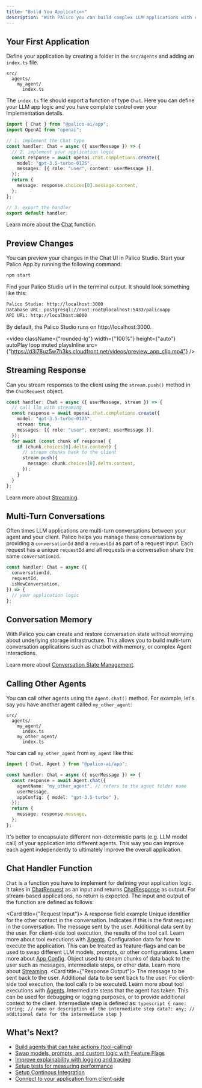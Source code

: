 ```yaml
---
title: "Build You Application"
description: "With Palico you can build complex LLM applications with complete flexibility."
---
```



## Your First Application

Define your application by creating a folder in the `src/agents` and adding an `index.ts` file.

```plaintext
src/
  agents/
    my_agent/
      index.ts
```

The `index.ts` file should export a function of type `Chat`. Here you can define your LLM app logic and you have complete control over your implementation details.

```typescript src/agents/my_agent/index.ts {5,17}
import { Chat } from "@palico-ai/app";
import OpenAI from "openai";

// 1. implement the Chat type
const handler: Chat = async ({ userMessage }) => {
  // 2. implement your application logic
  const response = await openai.chat.completions.create({
    model: "gpt-3.5-turbo-0125",
    messages: [{ role: "user", content: userMessage }],
  });
  return {
    message: response.choices[0].message.content,
  };
};

// 3. export the handler
export default handler;
```

Learn more about the [Chat](#chat-handler-function) function.

## Preview Changes

You can preview your changes in the Chat UI in Palico Studio. Start your Palico App by running the following command:

```bash
npm start
```

Find your Palico Studio url in the terminal output. It should look something like this:

```bash
Palico Studio: http://localhost:3000
Database URL: postgresql://root:root@localhost:5433/palicoapp
API URL: http://localhost:8000
```

By default, the Palico Studio runs on http://localhost:3000.

<video
  className={"rounded-lg"}
  width={"100%"}
  height={"auto"}
  autoPlay
  loop
  muted
  playsInline
  src={"https://d3i78uz5w7h3ks.cloudfront.net/videos/preview_app_clip.mp4"}
/>

## Streaming Response

Can you stream responses to the client using the `stream.push()` method in the `ChatRequest` object.

```typescript {11-13}
const handler: Chat = async ({ userMessage, stream }) => {
  // call llm with streaming
  const response = await openai.chat.completions.create({
    model: "gpt-3.5-turbo-0125",
    stream: true,
    messages: [{ role: "user", content: userMessage }],
  });
  for await (const chunk of response) {
    if (chunk.choices[0].delta.content) {
      // stream chunks back to the client
      stream.push({
        message: chunk.choices[0].delta.content,
      });
    }
  }
};
```

Learn more about [Streaming](/guides/streaming).

## Multi-Turn Conversations

Often times LLM applications are multi-turn conversations between your agent and your client. Palico helps you manage these conversations by providing a `conversationId` and a `requestId` as part of a request input. Each request has a unique `requestId` and all requests in a conversation share the same `conversationId`.

```typescript
const handler: Chat = async ({
  conversationId,
  requestId,
  isNewConversation,
}) => {
  // your application logic
};
```

## Conversation Memory

With Palico you can create and restore conversation state without worrying about underlying storage infrastructure. This allows you to build multi-turn conversation applications such as chatbot with memory, or complex Agent interactions.

<MemoryExampleCodeSnippet />

Learn more about [Conversation State Management](/guides/conversation_state).

## Calling Other Agents

You can call other agents using the `Agent.chat()` method. For example, let's say you have another agent called `my_other_agent`:

```plaintext {3,5}
src/
  agents/
    my_agent/
      index.ts
    my_other_agent/
      index.ts
```

You can call `my_other_agent` from `my_agent` like this:

```typescript {4-8} agents/my_agent/index.ts
import { Chat, Agent } from "@palico-ai/app";

const handler: Chat = async ({ userMessage }) => {
  const response = await Agent.chat({
    agentName: "my_other_agent", // refers to the agent folder name
    userMessage,
    appConfig: { model: "gpt-3.5-turbo" },
  });
  return {
    message: response.message,
  };
};
```

It's better to encapsulate different non-determistic parts (e.g. LLM model call) of your application into different agents. This way you can improve each agent independently to ultimately improve the overall application.

## Chat Handler Function

`Chat` is a function you have to implement for defining your application logic. It takes in [ChatRequest](https://typedoc.palico.ai/interfaces/_palico_ai_app.ChatRequest.html) as an input and returns [ChatResponse](https://typedoc.palico.ai/interfaces/_palico_ai_app.ChatResponse.html) as output. For stream-based applications, no return is expected. The input and output of the function are defined as follows:

<Card title={"Request Input"}>
  <ResponseField name="conversationId" type="string" required>
    A response field example
  </ResponseField>
  <ResponseField name="requestId" type="string" required>
    Unique identifier for the other contact in the conversation.
  </ResponseField>
  <ResponseField name="isNewConversation" type="boolean" required>
    Indicates if this is the first request in the conversation.
  </ResponseField>
  <ResponseField name="userMessage" type="string">
    The message sent by the user.
  </ResponseField>
  <ResponseField name="payload" type="json">
    Additional data sent by the user.
  </ResponseField>
  <ResponseField name="toolCallResults" type="ToolCallResult[]">
    For client-side tool execution, the results of the tool call. Learn more
    about tool executions with [Agents](/guides/agents).
  </ResponseField>
  <ResponseField name="appConfig" type="json">
    Configuration data for how to execute the application. This can be treated
    as feature-flags and can be used to swap different LLM models, prompts, or
    other configurations. Learn more about [App Config](/guides/feature_flag).
  </ResponseField>
  <ResponseField name="stream" type="ChatResponseStream" required>
    Object used to stream chunks of data back to the user such as messages,
    intermediate steps, or other data. Learn more about
    [Streaming](/guides/streaming).
  </ResponseField>
</Card>
<Card title={"Response Output"}>
  <ResponseField name="message" type="string" optional>
    The message to be sent back to the user.
  </ResponseField>
  <ResponseField name="data" type="json" optional>
    Additional data to be sent back to the user.
  </ResponseField>
  <ResponseField name="toolCalls" type="ToolCall[]">
    For client-side tool execution, the tool calls to be executed. Learn more
    about tool executions with [Agents](/guides/agents).
  </ResponseField>
  <ResponseField name="intermediateSteps" type="IntermediateStep">
    Intermediate steps that the agent has taken. This can be used for debugging
    or logging purposes, or to provide additional context to the client. Intermediate step is defined as:
    ```typescript
    {
      name: string; // name or description of the intermediate step
      data?: any; // additional data for the intermediate step
    }
    ```
  </ResponseField>
</Card>

## What's Next?

- [Build agents that can take actions (tool-calling)](/guides/agents)
- [Swap models, prompts, and custom logic with Feature Flags](/guides/feature_flag)
- [Improve explainability with logging and tracing](/guides/telemetry)
- [Setup tests for measuring performance](/guides/experiments)
- [Setup Continous Integration](/guides/deployment)
- [Connect to your application from client-side](/client-sdk)

